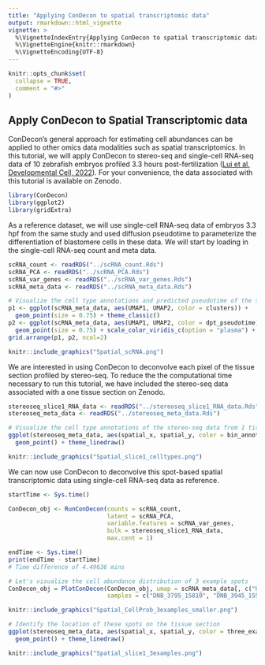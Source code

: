 ```yaml
---
title: "Applying ConDecon to spatial transcriptomic data"
output: rmarkdown::html_vignette
vignette: >
  %\VignetteIndexEntry{Applying ConDecon to spatial transcriptomic data}
  %\VignetteEngine{knitr::rmarkdown}
  %\VignetteEncoding{UTF-8}
---
```


```r
knitr::opts_chunk$set(
  collapse = TRUE,
  comment = "#>"
)
```

## Apply ConDecon to Spatial Transcriptomic data

ConDecon's general approach for estimating cell abundances can be applied to other omics data modalities such as spatial transcriptomics. In this tutorial, we will apply ConDecon to stereo-seq and single-cell RNA-seq data of 10 zebrafish embryos profiled 3.3 hours post-fertilization ([Lui et al, Developmental Cell, 2022](https://doi.org/10.1016/j.devcel.2022.04.009)). For your convenience, the data associated with this tutorial is available on Zenodo.

```r
library(ConDecon)
library(ggplot2)
library(gridExtra)
```

As a reference dataset, we will use single-cell RNA-seq data of embryos 3.3 hpf from the same study and used diffusion pseudotime to parameterize the differentiation of blastomere cells in these data. We will start by loading in the single-cell RNA-seq count and meta data.

```r
scRNA_count <- readRDS("../scRNA_count.Rds")
scRNA_PCA <- readRDS("../scRNA_PCA.Rds")
scRNA_var_genes <- readRDS("../scRNA_var_genes.Rds")
scRNA_meta_data <- readRDS("../scRNA_meta_data.Rds")
```

```r
# Visualize the cell type annotations and predicted pseudotime of the single-cell RNA-seq data
p1 <- ggplot(scRNA_meta_data, aes(UMAP1, UMAP2, color = clusters)) + 
  geom_point(size = 0.75) + theme_classic()
p2 <- ggplot(scRNA_meta_data, aes(UMAP1, UMAP2, color = dpt_pseudotime)) + 
  geom_point(size = 0.75) + scale_color_viridis_c(option = "plasma") + theme_classic()
grid.arrange(p1, p2, ncol=2)
```
```r
knitr::include_graphics("Spatial_scRNA.png")
```


We are interested in using ConDecon to deconvolve each pixel of the tissue section profiled by stereo-seq. To reduce the the computational time necessary to run this tutorial, we have included the stereo-seq data associated with a one tissue section on Zenodo.

```r
stereoseq_slice1_RNA_data <- readRDS("../stereoseq_slice1_RNA_data.Rds")
stereoseq_meta_data <- readRDS("../stereoseq_meta_data.Rds")
```

```r
# Visualize the cell type annotations of the stereo-seq data from 1 tissue section
ggplot(stereoseq_meta_data, aes(spatial_x, spatial_y, color = bin_annotation)) + 
  geom_point() + theme_linedraw()
```
```r
knitr::include_graphics("Spatial_slice1_celltypes.png")
```

We can now use ConDecon to deconvolve this spot-based spatial transcriptomic data using single-cell RNA-seq data as reference.

```r
startTime <- Sys.time()

ConDecon_obj <- RunConDecon(counts = scRNA_count, 
                            latent = scRNA_PCA, 
                            variable.features = scRNA_var_genes, 
                            bulk = stereoseq_slice1_RNA_data, 
                            max.cent = 1)

endTime <- Sys.time()
print(endTime - startTime)
# Time difference of 4.49636 mins
```

```r
# Let's visualize the cell abundance distribution of 3 example spots
ConDecon_obj = PlotConDecon(ConDecon_obj, umap = scRNA_meta_data[, c("UMAP1", "UMAP2")], 
                            samples = c("DNB_3795_15810", "DNB_3945_15525", "DNB_4080_15600"))
```
```r
knitr::include_graphics("Spatial_CellProb_3examples_smaller.png")
```

```r
# Identify the location of these spots on the tissue section
ggplot(stereoseq_meta_data, aes(spatial_x, spatial_y, color = three_examples)) + 
  geom_point() + theme_linedraw()
```
```r
knitr::include_graphics("Spatial_slice1_3examples.png")
```

